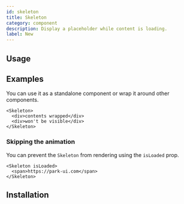 ```yaml
---
id: skeleton
title: Skeleton
category: component
description: Display a placeholder while content is loading.
label: New
---
```



## Usage

<ComponentPreview />

## Examples

You can use it as a standalone component or wrap it around other components.

```tsx live
<Skeleton>
  <div>contents wrapped</div>
  <div>won't be visible</div>
</Skeleton>
```

### Skipping the animation

You can prevent the `Skeleton` from rendering using the `isLoaded` prop.

```tsx live
<Skeleton isLoaded>
  <span>https://park-ui.com</span>
</Skeleton>
```

## Installation

<InstallationGuide />
